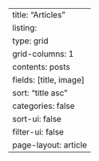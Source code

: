 ---
title: "Articles"
listing:
  type: grid
  grid-columns: 1
  contents: posts
  fields: [title, image]
  sort: "title asc"
  categories: false
  sort-ui: false
  filter-ui: false
page-layout: article
---